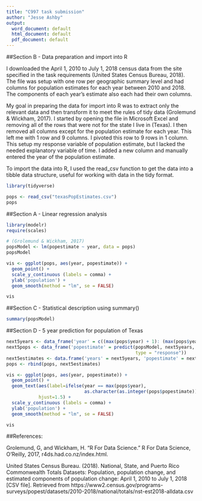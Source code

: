 ---
title: "C997 task submission"
author: "Jesse Ashby"
output:
  word_document: default
  html_document: default
  pdf_document: default
---

##Section B - Data preparation and import into R

I downloaded the April 1, 2010 to July 1, 2018 census data from the site 
specified in the task requirements (United States Census Bureau, 2018).   The 
file was setup with one row per geographic summary level and had columns for 
population estimates for each year between 2010 and 2018.  The components of 
each year's estimate also each had their own columns. 

My goal in preparing the data for import into R was to extract only the relevant 
data and then transform it to meet the rules of tidy data (Grolemund & Wickham, 
2017).  I started by opening the file in Microsoft Excel and removing all of the
rows that were not for the state I live in (Texas). I then removed all columns 
except for the population estimate for each year.  This left me with 1 row and 9
columns.  I pivoted this row to 9 rows in 1 column.  This setup my response 
variable of population estimate, but I lacked the needed explanatory variable of
time.  I added a new column and manually entered the year of the population 
estimate.

To import the data into R, I used the read_csv function to get the data into a 
tibble data structure, useful for working with data in the tidy format.  

```{r echo = TRUE, warning = FALSE, message = FALSE, tidy = TRUE, dataImport}
library(tidyverse)

pops <- read_csv("texasPopEstimates.csv")
pops
```

##Section A - Linear regression analysis

```{r echo = TRUE, warning = FALSE, message = FALSE, tidy = TRUE, linearModel}
library(modelr)
require(scales)

# (Grolemund & Wickham, 2017) 
popsModel <- lm(popestimate ~ year, data = pops)
popsModel

vis <- ggplot(pops, aes(year, popestimate)) +
  geom_point() + 
  scale_y_continuous (labels = comma) + 
  ylab('population') +
  geom_smooth(method = "lm", se = FALSE) 

vis
```


##Section C - Statistical description using summary()

```{r echo = TRUE, warning = FALSE, message = FALSE, tidy = TRUE, summary}
summary(popsModel)
```

##Section D - 5 year prediction for population of Texas

```{r}
next5years <- data_frame('year' = c((max(pops$year) + 1): (max(pops$year) + 5)))
next5pops <- data_frame('popestimate' = predict(popsModel, next5years, 
                                                type = "response"))
next5estimates <- data.frame('years' = next5years, 'popestimate' = next5pops)
pops <- rbind(pops, next5estimates)

vis <- ggplot(pops, aes(year, popestimate)) +
  geom_point() + 
  geom_text(aes(label=ifelse(year == max(pops$year),
                             as.character(as.integer(pops$popestimate)),'')),
            hjust=1.5) + 
  scale_y_continuous (labels = comma) + 
  ylab('population') +
  geom_smooth(method = "lm", se = FALSE) 

vis

```

##References:

Grolemund, G, and Wickham, H. "R For Data Science." R For Data Science, 
  O'Reilly, 2017, r4ds.had.co.nz/index.html.

United States Census Bureau. (2018).  National, State, and Puerto Rico 
  Commonwealth Totals Datasets: Population, population change, and estimated 
  components of population change: April 1, 2010 to July 1, 2018 [CSV file]. 
  Retrieved from https://www2.census.gov/programs-surveys/popest/datasets/2010-2018/national/totals/nst-est2018-alldata.csv

